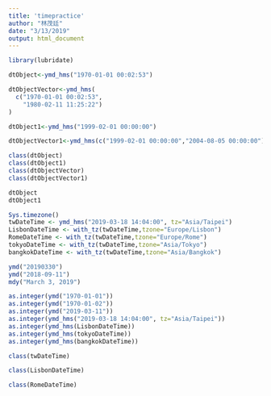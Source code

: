 ```yaml
---
title: 'timepractice'
author: "林茂廷"
date: "3/13/2019"
output: html_document
---
```


```r
library(lubridate)
```

```r
dtObject<-ymd_hms("1970-01-01 00:02:53") 
```

```r
dtObjectVector<-ymd_hms(
  c("1970-01-01 00:02:53",
    "1980-02-11 11:25:22")
)
```

```r
dtObject1<-ymd_hms("1999-02-01 00:00:00")
```

```r
dtObjectVector1<-ymd_hms(c("1999-02-01 00:00:00","2004-08-05 00:00:00"))
```

```r
class(dtObject)
class(dtObject1)
class(dtObjectVector)
class(dtObjectVector1)
```

```r
dtObject
dtObject1
```
```r
Sys.timezone()
twDateTime <- ymd_hms("2019-03-18 14:04:00", tz="Asia/Taipei")
LisbonDateTime <- with_tz(twDateTime,tzone="Europe/Lisbon")
RomeDateTime <- with_tz(twDateTime,tzone="Europe/Rome")
tokyoDateTime <- with_tz(twDateTime,tzone="Asia/Tokyo")
bangkokDateTime <- with_tz(twDateTime,tzone="Asia/Bangkok")
```
```r
ymd("20190330")
ymd("2018-09-11")
mdy("March 3, 2019")
```
```r
as.integer(ymd("1970-01-01"))
as.integer(ymd("1970-01-02"))
as.integer(ymd("2019-03-11"))
as.integer(ymd_hms("2019-03-18 14:04:00", tz="Asia/Taipei"))
as.integer(ymd_hms(LisbonDateTime))
as.integer(ymd_hms(tokyoDateTime))
as.integer(ymd_hms(bangkokDateTime))
```
```r
class(twDateTime)
```
```r
class(LisbonDateTime)
```
```r
class(RomeDateTime)
```

